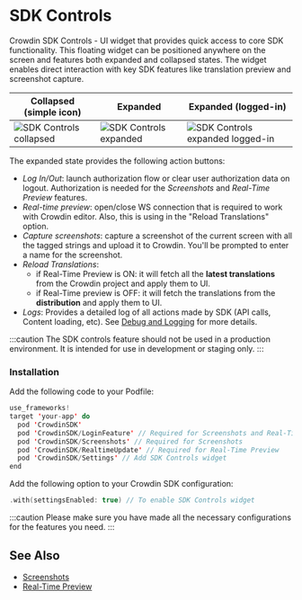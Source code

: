 # SDK Controls

Crowdin SDK Controls - UI widget that provides quick access to core SDK functionality. This floating widget can be positioned anywhere on the screen and features both expanded and collapsed states. The widget enables direct interaction with key SDK features like translation preview and screenshot capture.

| Collapsed (simple icon)                                                 | Expanded                                                                | Expanded (logged-in)                                                              |
|-------------------------------------------------------------------------|-------------------------------------------------------------------------|-----------------------------------------------------------------------------------|
| ![SDK Controls collapsed](/img/sdk-controls/sdk_controls_collapsed.png) | ![SDK Controls expanded](/img/sdk-controls/sdk_controls_expanded_1.png) | ![SDK Controls expanded logged-in](/img/sdk-controls/sdk_controls_expanded_2.png) |

The expanded state provides the following action buttons:

- *Log In/Out*: launch authorization flow or clear user authorization data on logout. Authorization is needed for the *Screenshots* and *Real-Time Preview* features.
- *Real-time preview*: open/close WS connection that is required to work with Crowdin editor. Also, this is using in the "Reload Translations" option.
- *Capture screenshots*: capture a screenshot of the current screen with all the tagged strings and upload it to Crowdin. You'll be prompted to enter a name for the screenshot.
- *Reload Translations*:
  - if Real-Time Preview is ON: it will fetch all the **latest translations** from the Crowdin project and apply them to UI.
  - if Real-Time preview is OFF: it will fetch the translations from the **distribution** and apply them to UI.
- *Logs*: Provides a detailed log of all actions made by SDK (API calls, Content loading, etc). See [Debug and Logging](/guides/debug-and-logging) for more details.

:::caution
The SDK controls feature should not be used in a production environment. It is intended for use in development or staging only.
:::

### Installation

Add the following code to your Podfile:

```swift title="Podfile"
use_frameworks!
target 'your-app' do
  pod 'CrowdinSDK'
  pod 'CrowdinSDK/LoginFeature' // Required for Screenshots and Real-Time Preview
  pod 'CrowdinSDK/Screenshots' // Required for Screenshots
  pod 'CrowdinSDK/RealtimeUpdate' // Required for Real-Time Preview
  pod 'CrowdinSDK/Settings' // Add SDK Controls widget
end
```

Add the following option to your Crowdin SDK configuration:

```swift
.with(settingsEnabled: true) // To enable SDK Controls widget
```

:::caution
Please make sure you have made all the necessary configurations for the features you need.
:::

## See Also

- [Screenshots](advanced-features/screenshots.mdx)
- [Real-Time Preview](advanced-features/real-time-preview.mdx)
